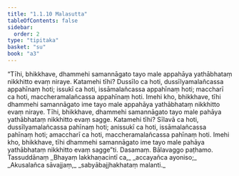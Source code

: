 ```yaml
---
title: "1.1.10 Malasutta"
tableOfContents: false
sidebar:
  order: 2
type: "tipitaka"
basket: "su"
book: "a3"
---
```



<DynamicBreadcrumb />

<Division number="10" book="a3" bookNo="15" page="103">

<Paragraph number="31" book="a3">
“Tīhi, bhikkhave, dhammehi samannāgato tayo male appahāya yathābhataṃ nikkhitto evaṃ niraye. Katamehi tīhi? Dussīlo ca hoti, dussīlyamalañcassa appahīnaṃ hoti; issukī ca hoti, issāmalañcassa appahīnaṃ hoti; maccharī ca hoti, maccheramalañcassa appahīnaṃ hoti. Imehi kho, bhikkhave, tīhi dhammehi samannāgato ime tayo male appahāya yathābhataṃ nikkhitto evaṃ niraye.
</Paragraph>

<Paragraph number="32" book="a3">
Tīhi, bhikkhave, dhammehi samannāgato tayo male pahāya yathābhataṃ nikkhitto evaṃ sagge. Katamehi tīhi? Sīlavā ca hoti, dussīlyamalañcassa pahīnaṃ hoti; anissukī ca hoti, issāmalañcassa pahīnaṃ hoti; amaccharī ca hoti, maccheramalañcassa pahīnaṃ hoti. Imehi kho, bhikkhave, tīhi dhammehi samannāgato ime tayo male pahāya yathābhataṃ nikkhitto evaṃ sagge”ti.

</Paragraph>
</Division>

<Paragraph number="33" type="center" book="a3">
Dasamaṃ.



</Paragraph>

<Paragraph number="34" type="center" book="a3">
Bālavaggo paṭhamo.



</Paragraph>

<Paragraph number="35" type="center" book="a3">
Tassuddānaṃ


</Paragraph>

<Paragraph number="36" type="verses" book="a3">
_Bhayaṃ lakkhaṇacintī ca,_  
_accayañca ayoniso;_  
_Akusalañca sāvajjaṃ,_  
_sabyābajjhakhataṃ malanti._
</Paragraph>
